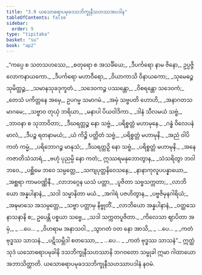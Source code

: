 ```yaml
---
title: "3.9 ယသောဓရာပမုခဒသဘိက္ခုနီသဟဿအပဒါန"
tableOfContents: false
sidebar:
  order: 9
type: "tipitaka"
basket: "su"
book: "ap2"
---
```



<DynamicBreadcrumb />

<Division number="411" book="ap2" e="ch" v="20" p="272">

<Paragraph number="1122" type="verses" book="ap2">
_“ကပ္ပေ စ သတသဟဿေ,_  
_စတုရော စ အသင်္ခိယေ;_  
_ဒီပင်္ကရော နာမ ဇိနော,_  
ဥပ္ပဇ္ဇိ လောကနာယကော._  

</Paragraph>

</Division>
<Division number="412" book="ap2" e="ch" v="20" p="272">

<Paragraph number="1123" type="verses" book="ap2">
_ဒီပင်္ကရော မဟာဝီရော,_  
_ဝိယာကာသိ ဝိနာယကော;_  
_သုမေဓဉ္စ သုမိတ္တဉ္စ,_  
_သမာနသုခဒုက္ခတံ._  

</Paragraph>

</Division>
<Division number="413" book="ap2" e="ch" v="20" p="272">

<Paragraph number="1124" type="verses" book="ap2">
_သဒေဝကဉ္စ ပဿန္တော,_  
_ဝိစရန္တော သဒေဝကံ;_  
_တေသံ ပကိတ္တနေ အမှေ,_  
ဥပဂမ္မ သမာဂမံ._  

</Paragraph>

</Division>
<Division number="414" book="ap2" e="ch" v="20" p="272">

<Paragraph number="1125" type="verses" book="ap2">
_အမှံ သဗ္ဗပတိ ဟောဟိ,_  
_အနာဂတသမာဂမေ;_  
_သဗ္ဗာဝ တုယှံ ဘရိယာ,_  
_မနာပါ ပိယဝါဒိကာ._  

</Paragraph>

</Division>
<Division number="415" book="ap2" e="ch" v="20" p="272">

<Paragraph number="1126" type="verses" book="ap2">
_ဒါနံ သီလမယံ သဗ္ဗံ,_  
_ဘာဝနာ စ သုဘာဝိတာ;_  
_ဒီဃရတ္တဉ္စ နော သဗ္ဗံ,_  
_ပရိစ္စတ္တံ မဟာမုနေ._  

</Paragraph>

</Division>
<Division number="416" book="ap2" e="ch" v="20" p="272">

<Paragraph number="1127" type="verses" book="ap2">
_ဂန္ဓံ ဝိလေပနံ မာလံ,_  
_ဒီပဉ္စ ရတနာမယံ;_  
_ယံ ကိဉ္စိ ပတ္ထိတံ သဗ္ဗံ,_  
_ပရိစ္စတ္တံ မဟာမုနိ._  

</Paragraph>

</Division>
<Division number="417" book="ap2" e="ch" v="20" p="272">

<Paragraph number="1128" type="verses" book="ap2">
_အညံ ဝါပိ ကတံ ကမ္မံ,_  
_ပရိဘောဂဉ္စ မာနုသံ;_  
_ဒီဃရတ္တဉှိ နော သဗ္ဗံ,_  
_ပရိစ္စတ္တံ မဟာမုနိ._  

</Paragraph>

</Division>
<Division number="418" book="ap2" e="ch" v="20" p="272">

<Paragraph number="1129" type="verses" book="ap2">
_အနေကဇာတိသံသာရံ,_  
_ဗဟုံ ပုညမ္ပိ နော ကတံ;_  
ဣဿရမနုဘောတွာန,_  
_သံသရိတွာ ဘဝါဘဝေ._  

</Paragraph>

</Division>
<Division number="419" book="ap2" e="ch" v="20" p="273">

<Paragraph number="1130" type="verses" book="ap2">
_ပစ္ဆိမေ ဘဝေ သမ္ပတ္တေ,_  
_သကျပုတ္တနိဝေသနေ;_  
_နာနာကုလူပပန္နာယော,_  
_အစ္ဆရာ ကာမဝဏ္ဏိနီ._  

</Paragraph>

</Division>
<Division number="420" book="ap2" e="ch" v="20" p="273">

<Paragraph number="1131" type="verses" book="ap2">
_လာဘဂ္ဂေန ယသံ ပတ္တာ,_  
_ပူဇိတာ သဗ္ဗသက္ကတာ;_  
_လာဘိယော အန္နပါနာနံ,_  
_သဒါ သမ္မာနိတာ မယံ._  

</Paragraph>

</Division>
<Division number="421" book="ap2" e="ch" v="20" p="273">

<Paragraph number="1132" type="verses" book="ap2">
_အဂါရံ ပဇဟိတွာန,_  
_ပဗ္ဗဇိမှနဂါရိယံ;_  
_အဍ္ဎမာသေ အသမ္ပတ္တေ,_  
_သဗ္ဗာ ပတ္တာမှ နိဗ္ဗုတိံ._  

</Paragraph>

</Division>
<Division number="422" book="ap2" e="ch" v="20" p="273">

<Paragraph number="1133" type="verses" book="ap2">
_လာဘိယော အန္နပါနာနံ,_  
_ဝတ္ထသေနာသနာနိ စ;_  
ဥပေန္တိ ပစ္စယာ သဗ္ဗေ,_  
_သဒါ သက္ကတပူဇိတာ._  

</Paragraph>

</Division>
<Division number="423" book="ap2" e="ch" v="20" p="273">

<Paragraph number="1134" type="verses" book="ap2">
_ကိလေသာ ဈာပိတာ အမှံ,_  
_ …ပေ… _  
_ဝိဟရာမ အနာသဝါ._  

</Paragraph>

</Division>
<Division number="424" book="ap2" e="ch" v="20" p="273">

<Paragraph number="1135" type="verses" book="ap2">
_သွာဂတံ ဝတ နော အာသိ,_  
_ …ပေ… _  
_ကတံ ဗုဒ္ဓဿ သာသနံ._  

</Paragraph>

</Division>
<Division number="425" book="ap2" e="ch" v="20" p="273">

<Paragraph number="1136" type="verses" book="ap2">
_ပဋိသမ္ဘိဒါ စတဿော,_  
_ …ပေ… _  
_ကတံ ဗုဒ္ဓဿ သာသနံ”._  

</Paragraph>

<Paragraph number="1137" book="ap2">
ဣတ္ထံ သုဒံ ယသောဓရာပမုခါနိ ဒသဘိက္ခုနီသဟဿာနိ ဘဂဝတော သမ္မုခါ ဣမာ ဂါထာယော အဘာသိတ္ထာတိ.

</Paragraph>
</Division>

<Paragraph number="1138" type="center" book="ap2">
ယသောဓရာပမုခဒသဘိက္ခုနီသဟဿာပဒါနံ နဝမံ.
</Paragraph>